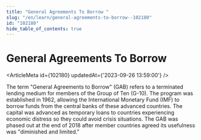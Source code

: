 ```yaml
---
title: "General Agreements To Borrow "
slug: "/en/learn/general-agreements-to-borrow--102180"
id: "102180"
hide_table_of_contents: true
---
```



# General Agreements To Borrow 

<ArticleMeta id={102180} updatedAt={'2023-09-26 13:59:00'} />
<div className='border-solid border-b border-t-0 my-4 border-[var(--ifm-color-gray-300)]' />

The term "General Agreements to Borrow" (GAB) refers to a terminated lending medium for members of the Group of Ten (G-10). The program was established in 1962, allowing the International Monetary Fund (IMF) to borrow funds from the central banks of these advanced countries. The capital was advanced as temporary loans to countries experiencing economic distress so they could avoid crisis situations. The GAB was phased out at the end of 2018 after member countries agreed its usefulness was "diminished and limited."
